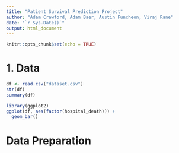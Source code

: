 ```yaml
---
title: "Patient Survival Prediction Project"
author: "Adam Crawford, Adam Baer, Austin Funcheon, Viraj Rane"
date: "`r Sys.Date()`"
output: html_document
---
```


```r
knitr::opts_chunk$set(echo = TRUE)
```

# 1. Data

```r
df <- read.csv("dataset.csv")
str(df)
summary(df)

library(ggplot2)
ggplot(df, aes(factor(hospital_death))) +
  geom_bar()
```

# Data Preparation



